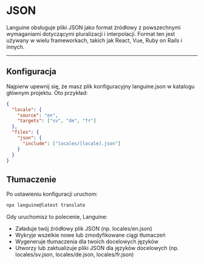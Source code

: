 # JSON

Languine obsługuje pliki JSON jako format źródłowy z powszechnymi wymaganiami dotyczącymi pluralizacji i interpolacji. Format ten jest używany w wielu frameworkach, takich jak React, Vue, Ruby on Rails i innych.


---


## Konfiguracja

Najpierw upewnij się, że masz plik konfiguracyjny languine.json w katalogu głównym projektu. Oto przykład:

```json
{
  "locale": {
    "source": "en",
    "targets": ["sv", "de", "fr"]
  },
  "files": {
    "json": {
      "include": ["locales/[locale].json"]
    }
  }
}

```

## Tłumaczenie

Po ustawieniu konfiguracji uruchom:

```bash
npx languine@latest translate
```

Gdy uruchomisz to polecenie, Languine:

- Załaduje twój źródłowy plik JSON (np. locales/en.json)
- Wykryje wszelkie nowe lub zmodyfikowane ciągi tłumaczeń
- Wygeneruje tłumaczenia dla twoich docelowych języków
- Utworzy lub zaktualizuje pliki JSON dla języków docelowych (np. locales/sv.json, locales/de.json, locales/fr.json)
